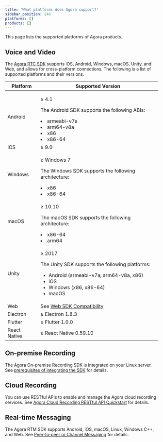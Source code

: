 ```yaml
---
title: 'What platforms does Agora support?'
sidebar_position: 248
platforms: []
products: []
---
```



This page lists the supported platforms of Agora products.

## Voice and Video

The [Agora RTC SDK](../../video-calling/get-started/get-started-sdk) supports iOS, Android, Windows, macOS, Unity, and Web, and allows for cross-platform connections. The following is a list of supported platforms and their versions.

| Platform     | Supported Version                                                                                                                                                                  |
| ------------ | ---------------------------------------------------------------------------------------------------------------------------------------------------------------------------------- |
| Android      | <p>≥ 4.1</p><p>The Android SDK supports the following ABIs:</p><li>armeabi-v7a</li><li>arm64-v8a</li><li>x86</li><li>x86-64</li>                                                   |
| iOS          | ≥ 9.0                                                                                                                                                                              |
| Windows      | <p>≥ Windows 7</p><p>The Windows SDK supports the following architecture:</p><li>x86</li><li>x86-64</li>                                                                           |
| macOS        | <p>≥ 10.10</p><p>The macOS SDK supports the following architecture:</p><li>x86-64</li><li>arm64</li>                                                                               |
| Unity        | <p>≥ 2017</p><p>The Unity SDK supports the following platforms:</p><ul><li>Android (armeabi-v7a, arm64-v8a, x86)</li><li>iOS</li><li>Windows (x86, x86-64)</li><li>macOS</li></ul> |
| Web          | See [Web SDK Compatibility](../../video-calling/reference/supported-platforms)                                                                                                                  |
| Electron     | ≥ Electron 1.8.3                                                                                                                                                                   |
| Flutter      | ≥ Flutter 1.0.0                                                                                                                                                                    |
| React Native | ≥ React Native 0.59.10                                                                                                                                                             |

## On-premise Recording

The Agora On-premise Recording SDK is integrated on your Linux server. See [prerequisites of integrating the SDK](../../on-premise-recording/get-started/integrate-sdk) for details.

## Cloud Recording

You can use RESTful APIs to enable and manage the Agora cloud recording services. See [Agora Cloud Recording RESTful API Quickstart](../../cloud-recording/reference/rest-api/rest-api-overview) for details.

## Real-time Messaging

The Agora RTM SDK supports Android, iOS, macOS, Linux, Windows C++, and Web. See [Peer-to-peer or Channel Messaging](../../signaling/overview/product-overview) for details.
